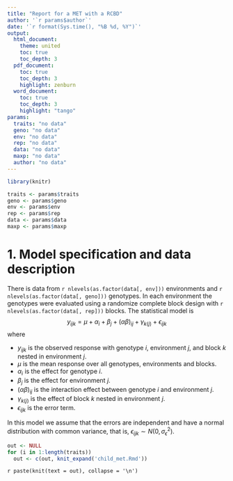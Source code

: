 ```yaml
---
title: "Report for a MET with a RCBD"
author: '`r params$author`'
date: '`r format(Sys.time(), "%B %d, %Y")`'
output: 
  html_document:
    theme: united
    toc: true
    toc_depth: 3
  pdf_document:
    toc: true
    toc_depth: 3
    highlight: zenburn
  word_document:
    toc: true
    toc_depth: 3
    highlight: "tango"
params:
  traits: "no data"
  geno: "no data"
  env: "no data"
  rep: "no data"
  data: "no data"
  maxp: "no data"
  author: "no data"
---
```


```r
library(knitr)

traits <- params$traits
geno <- params$geno
env <- params$env
rep <- params$rep
data <- params$data
maxp <- params$maxp
```

# 1. Model specification and data description

There is data from `r nlevels(as.factor(data[, env]))` environments and `r nlevels(as.factor(data[, geno]))` genotypes. In each environment the genotypes were evaluated using a randomize complete block design with `r nlevels(as.factor(data[, rep]))` blocks. The statistical model is
$$
y_{ijk} = \mu + \alpha_i + \beta_j + (\alpha\beta)_{ij} + \gamma_{k(j)} + \epsilon_{ijk}
$$
where

* $y_{ijk}$ is the observed response with genotype $i$, environment $j$, and block $k$ nested in environment $j$.
* $\mu$ is the mean response over all genotypes, environments and blocks.
* $\alpha_i$ is the effect for genotype $i$.
* $\beta_j$ is the effect for environment $j$.
* $(\alpha\beta)_{ij}$ is the interaction effect between genotype $i$ and environment $j$.
* $\gamma_{k(j)}$ is the effect of block $k$ nested in environment $j$.
* $\epsilon_{ijk}$ is the error term.

In this model we assume that the errors are independent and have a normal distribution with common variance, that is, $\epsilon_{ijk} \sim N(0,\sigma_{\epsilon}^2)$.

```r
out <- NULL
for (i in 1:length(traits))
  out <- c(out, knit_expand('child_met.Rmd'))
```

`r paste(knit(text = out), collapse = '\n')`
